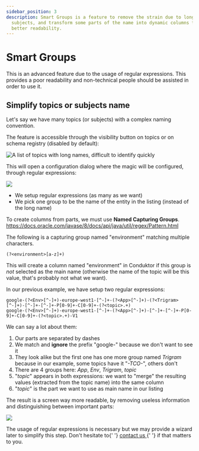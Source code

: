 ```yaml
---
sidebar_position: 3
description: Smart Groups is a feature to remove the strain due to long names of topics or
  subjects, and transform some parts of the name into dynamic columns for a
  better readability.
---
```



# Smart Groups

<InfoBox type="warning">
  This is an advanced feature due to the usage of regular expressions. This provides a poor
  readability and non-technical people should be assisted in order to use it.
</InfoBox>

## Simplify topics or subjects name

Let's say we have many topics \(or subjects\) with a complex naming convention.

The feature is accessible through the visibility button on topics or on schema registry \(disabled by default\):

![A list of topics with long names, difficult to identify quickly](../assets/assets/screenshot-2020-05-01-at-01.14.32.png)

This will open a configuration dialog where the magic will be configured, through regular expressions:

![](../assets/assets/screenshot-2020-05-01-at-01.18.56.png)

- We setup regular expressions \(as many as we want\)
- We pick one group to be the name of the entity in the listing \(instead of the long name\)

<InfoBox type="info">
  To create columns from parts, we must use <strong>Named Capturing Groups</strong>.<br />
  <a href="https://docs.oracle.com/javase/8/docs/api/java/util/regex/Pattern.html" target="_blank">
    https://docs.oracle.com/javase/8/docs/api/java/util/regex/Pattern.html
  </a>
</InfoBox>

The following is a capturing group named "environment" matching multiple characters.

```text
(?<environment>[a-z]+)
```

This will create a column named "environment" in Conduktor if this group is _not_ selected as the main name \(otherwise the name of the topic will be this value, that's probably not what we want\).

In our previous example, we have setup two regular expressions:

```text
google-(?<Env>[^-]+)-europe-west1-[^-]+-(?<App>[^-]+)-(?<Trigram>[^-]+)-[^-]+-[^-]+-P[0-9]+-C[0-9]+-(?<topic>.+)
google-(?<Env>[^-]+)-europe-west1-[^-]+-(?<App>[^-]+)-[^-]+-[^-]+-P[0-9]+-C[0-9]+-(?<topic>.+)-V1
```

We can say a lot about them:

1. Our parts are separated by dashes
2. We match and **ignore** the prefix "google-" because we don't want to see it
3. They look alike but the first one has one more group named _Trigram_ because in our example, some topics have it "_-TCO-_", others don't
4. There are 4 groups here: _App_, _Env_, _Trigram_, _topic_
5. "_topic_" appears in both expressions: we want to "merge" the resulting values \(extracted from the topic name\) into the same column
6. "_topic_" is the part we want to use as main name in our listing

The result is a screen way more readable, by removing useless information and distinguishing between important parts:

![](../assets/assets/screenshot-2020-05-01-at-01.43.05.png)

<InfoBox type="info">
  The usage of regular expressions is necessary but we may provide a wizard later to simplify this
  step. Don't hesitate to{' '}
  <a href="https://www.conduktor.io/contact/" target="_blank">
    contact us
  </a>{' '}
  if that matters to you.
</InfoBox>
